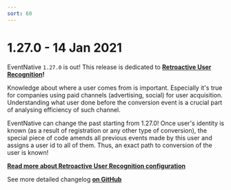 ```yaml
---
sort: 60
---
```


# 1.27.0 - 14 Jan 2021

EventNative `1.27.0` is out! This release is dedicated to [**Retroactive User Recognition**](/docs/other-features/retroactive-user-recognition)**!**

Knowledge about where a user comes from is important. Especially it's true for companies using paid channels (advertising, social) for user acquisition. Understanding what user done before the conversion event is a crucial part of analysing efficiency of such channel.

EventNative can change the past starting from 1.27.0! Once user's identity is known (as a result of registration or any other type of conversion), the special piece of code amends all previous events made by this user and assigns a user id to all of them. Thus, an exact path to conversion of the user is known!

[**Read more about Retroactive User Recognition configuration**](/docs/other-features/retroactive-user-recognition)

<Hint>
    See more detailed changelog <a href="https://github.com/jitsucom/eventnative/releases"><b>on GitHub</b></a>
</Hint>